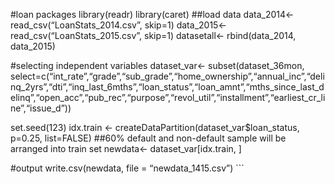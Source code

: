 
#loan packages
library(readr)
library(caret)
##load data
data_2014<- read_csv("LoanStats_2014.csv", skip=1)
data_2015<- read_csv("LoanStats_2015.csv", skip=1)
datasetall<- rbind(data_2014, data_2015)

#selecting independent variables
dataset_var<- subset(dataset_36mon, select=c("int_rate","grade","sub_grade","home_ownership","annual_inc","delinq_2yrs","dti","inq_last_6mths","loan_status","loan_amnt","mths_since_last_delinq","open_acc","pub_rec","purpose","revol_util","installment","earliest_cr_line","issue_d"))

set.seed(123)
idx.train <- createDataPartition(dataset_var$loan_status, p=0.25, list=FALSE)
##60% default and non-default sample will be arranged into train set
newdata<- dataset_var[idx.train, ]  

#output
write.csv(newdata, file = "newdata_1415.csv")
```


